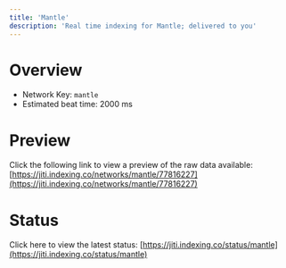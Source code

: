 ```yaml
---
title: 'Mantle'
description: 'Real time indexing for Mantle; delivered to you'
---
```


# Overview
- Network Key: `mantle`
- Estimated beat time: 2000 ms

# Preview
Click the following link to view a preview of the raw data available: [https://jiti.indexing.co/networks/mantle/77816227](https://jiti.indexing.co/networks/mantle/77816227)

# Status
Click here to view the latest status: [https://jiti.indexing.co/status/mantle](https://jiti.indexing.co/status/mantle)
